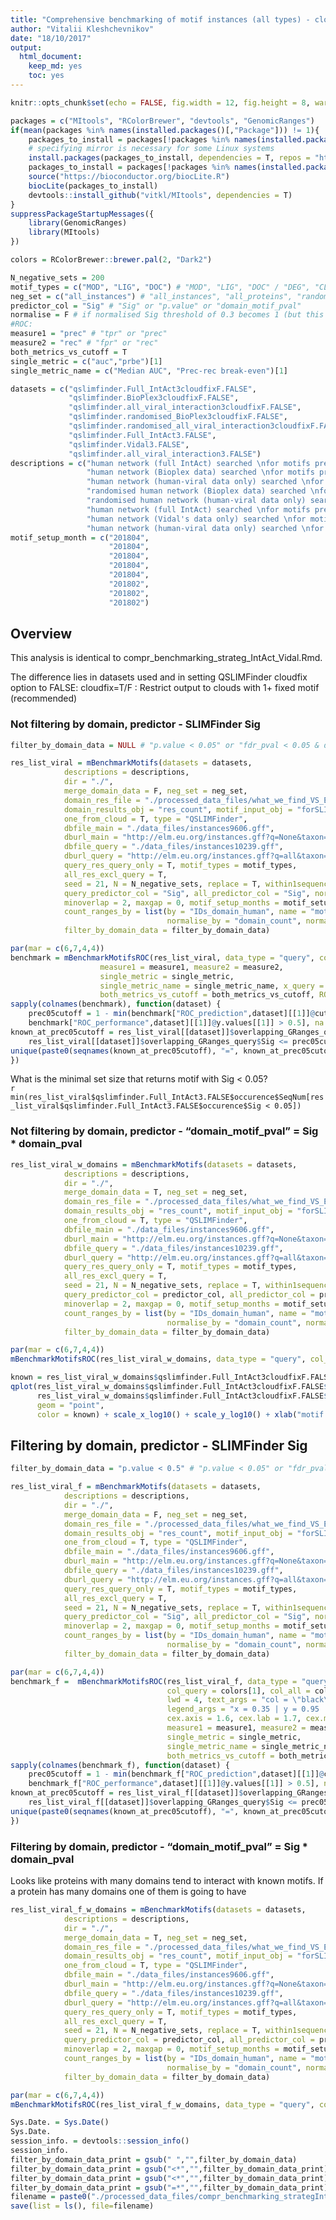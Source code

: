 ```yaml
---
title: "Comprehensive benchmarking of motif instances (all types) - cloudfix=F option - only IntAct and BioPlex"
author: "Vitalii Kleshchevnikov"
date: "18/10/2017"
output: 
  html_document: 
    keep_md: yes
    toc: yes
---
```


```r
knitr::opts_chunk$set(echo = FALSE, fig.width = 12, fig.height = 8, warning = FALSE, message = FALSE)

packages = c("MItools", "RColorBrewer", "devtools", "GenomicRanges")
if(mean(packages %in% names(installed.packages()[,"Package"])) != 1){
    packages_to_install = packages[!packages %in% names(installed.packages()[,"Package"])]
    # specifying mirror is necessary for some Linux systems
    install.packages(packages_to_install, dependencies = T, repos = "http://mirrors.ebi.ac.uk/CRAN/")
    packages_to_install = packages[!packages %in% names(installed.packages()[,"Package"])]
    source("https://bioconductor.org/biocLite.R")
    biocLite(packages_to_install)
    devtools::install_github("vitkl/MItools", dependencies = T)
}
suppressPackageStartupMessages({
    library(GenomicRanges)
    library(MItools)
})

colors = RColorBrewer::brewer.pal(2, "Dark2")

N_negative_sets = 200
motif_types = c("MOD", "LIG", "DOC") # "MOD", "LIG", "DOC" / "DEG", "CLV", "TRG"
neg_set = c("all_instances") # "all_instances", "all_proteins", "random"
predictor_col = "Sig" # "Sig" or "p.value" or "domain_motif_pval"
normalise = F # if normalised Sig threshold of 0.3 becomes 1 (but this equalises Sig == 0.3 to true 1 - that is when motif was not found)
#ROC:
measure1 = "prec" # "tpr" or "prec"
measure2 = "rec" # "fpr" or "rec"
both_metrics_vs_cutoff = T
single_metric = c("auc","prbe")[1]
single_metric_name = c("Median AUC", "Prec-rec break-even")[1]

datasets = c("qslimfinder.Full_IntAct3cloudfixF.FALSE",
             "qslimfinder.BioPlex3cloudfixF.FALSE",
             "qslimfinder.all_viral_interaction3cloudfixF.FALSE",
             "qslimfinder.randomised_BioPlex3cloudfixF.FALSE",
             "qslimfinder.randomised_all_viral_interaction3cloudfixF.FALSE",
             "qslimfinder.Full_IntAct3.FALSE",
             "qslimfinder.Vidal3.FALSE",
             "qslimfinder.all_viral_interaction3.FALSE")
descriptions = c("human network (full IntAct) searched \nfor motifs present in viral proteins",
                 "human network (Bioplex data) searched \nfor motifs present in viral proteins",
                 "human network (human-viral data only) searched \nfor motifs present in viral proteins",
                 "randomised human network (Bioplex data) searched \nfor motifs present in viral proteins",
                 "randomised human network (human-viral data only) searched \nfor motifs present in viral proteins",
                 "human network (full IntAct) searched \nfor motifs present in viral proteins",
                 "human network (Vidal's data only) searched \nfor motifs present in viral proteins",
                 "human network (human-viral data only) searched \nfor motifs present in viral proteins")
motif_setup_month = c("201804",
                      "201804",
                      "201804",
                      "201804",
                      "201804",
                      "201802",
                      "201802",
                      "201802")
```

## Overview

This analysis is identical to compr_benchmarking_strateg_IntAct_Vidal.Rmd.  

The difference lies in datasets used and in setting QSLIMFinder cloudfix option to FALSE: cloudfix=T/F : Restrict output to clouds with 1+ fixed motif (recommended)



### Not filtering by domain, predictor - SLIMFinder Sig

```r
filter_by_domain_data = NULL # "p.value < 0.05" or "fdr_pval < 0.05 & domain_count_per_IDs_interactor_viral > 1" or NULL

res_list_viral = mBenchmarkMotifs(datasets = datasets, 
            descriptions = descriptions,
            dir = "./", 
            merge_domain_data = F, neg_set = neg_set,
            domain_res_file = "./processed_data_files/what_we_find_VS_ELM_clust20171019.RData",
            domain_results_obj = "res_count", motif_input_obj = "forSLIMFinder_Ready",
            one_from_cloud = T, type = "QSLIMFinder",
            dbfile_main = "./data_files/instances9606.gff",
            dburl_main = "http://elm.eu.org/instances.gff?q=None&taxon=Homo%20sapiens&instance_logic=",
            dbfile_query = "./data_files/instances10239.gff",
            dburl_query = "http://elm.eu.org/instances.gff?q=all&taxon=irus&instance_logic=",
            query_res_query_only = T, motif_types = motif_types,
            all_res_excl_query = T,
            seed = 21, N = N_negative_sets, replace = T, within1sequence = T,
            query_predictor_col = "Sig", all_predictor_col = "Sig", normalise = normalise,
            minoverlap = 2, maxgap = 0, motif_setup_months = motif_setup_month,
            count_ranges_by = list(by = "IDs_domain_human", name = "motif_occ_per_domain",
                                   normalise_by = "domain_count", normalised_name = "normalised_motif_occ_per_domain"),
            filter_by_domain_data = filter_by_domain_data)

par(mar = c(6,7,4,4))
benchmark = mBenchmarkMotifsROC(res_list_viral, data_type = "query", col_query = colors[1], col_all = colors[2], lwd = 4, text_args = "col = \"black\" | cex = 2", legend_args = "x = 0.35 | y = 0.95 | cex = 1.7 | y.intersp = 1.2 | box.col = \"transparent\"| bg = \"transparent\"", cex.axis = 1.6, cex.lab = 1.7, cex.main = 2, xlim = c(0,1), ylim = c(0,1),
                    measure1 = measure1, measure2 = measure2,
                    single_metric = single_metric,
                    single_metric_name = single_metric_name, x_query = 0.6,
                    both_metrics_vs_cutoff = both_metrics_vs_cutoff, ROCR_data = T)
sapply(colnames(benchmark), function(dataset) {
    prec05cutoff = 1 - min(benchmark["ROC_prediction",dataset][[1]]@cutoffs[[1]][
    benchmark["ROC_performance",dataset][[1]]@y.values[[1]] > 0.5], na.rm = T)
known_at_prec05cutoff = res_list_viral[[dataset]]$overlapping_GRanges_query[
    res_list_viral[[dataset]]$overlapping_GRanges_query$Sig <= prec05cutoff]
unique(paste0(seqnames(known_at_prec05cutoff), "=", known_at_prec05cutoff$ID))
})
```

What is the minimal set size that returns motif with Sig < 0.05?  
`r min(res_list_viral$qslimfinder.Full_IntAct3.FALSE$occurence$SeqNum[res_list_viral$qslimfinder.Full_IntAct3.FALSE$occurence$Sig < 0.05])`  

### Not filtering by domain, predictor - "domain_motif_pval" = Sig * domain_pval

```r
res_list_viral_w_domains = mBenchmarkMotifs(datasets = datasets, 
            descriptions = descriptions,
            dir = "./", 
            merge_domain_data = T, neg_set = neg_set,
            domain_res_file = "./processed_data_files/what_we_find_VS_ELM_clust20171019.RData",
            domain_results_obj = "res_count", motif_input_obj = "forSLIMFinder_Ready",
            one_from_cloud = T, type = "QSLIMFinder",
            dbfile_main = "./data_files/instances9606.gff",
            dburl_main = "http://elm.eu.org/instances.gff?q=None&taxon=Homo%20sapiens&instance_logic=",
            dbfile_query = "./data_files/instances10239.gff",
            dburl_query = "http://elm.eu.org/instances.gff?q=all&taxon=irus&instance_logic=",
            query_res_query_only = T, motif_types = motif_types,
            all_res_excl_query = T,
            seed = 21, N = N_negative_sets, replace = T, within1sequence = T,
            query_predictor_col = predictor_col, all_predictor_col = predictor_col, normalise = normalise,
            minoverlap = 2, maxgap = 0, motif_setup_months = motif_setup_month,
            count_ranges_by = list(by = "IDs_domain_human", name = "motif_occ_per_domain",
                                   normalise_by = "domain_count", normalised_name = "normalised_motif_occ_per_domain"),
            filter_by_domain_data = filter_by_domain_data)

par(mar = c(6,7,4,4))
mBenchmarkMotifsROC(res_list_viral_w_domains, data_type = "query", col_query = colors[1], col_all = colors[2], lwd = 4, text_args = "col = \"black\" | cex = 2", legend_args = "x = 0.35 | y = 0.95 | cex = 1.7 | y.intersp = 1.2 | box.col = \"transparent\"| bg = \"transparent\"", cex.axis = 1.6, cex.lab = 1.7, cex.main = 2, xlim = c(0,1), ylim = c(0,1), measure1 = measure1, measure2 = measure2)

known = res_list_viral_w_domains$qslimfinder.Full_IntAct3cloudfixF.FALSE$occurence_query %in% res_list_viral_w_domains$qslimfinder.Full_IntAct3cloudfixF.FALSE$overlapping_GRanges_query
qplot(res_list_viral_w_domains$qslimfinder.Full_IntAct3cloudfixF.FALSE$occurence_query$Sig,
      res_list_viral_w_domains$qslimfinder.Full_IntAct3cloudfixF.FALSE$occurence_query$p.value,
      geom = "point",
      color = known) + scale_x_log10() + scale_y_log10() + xlab("motif p-value (Sig)") + ylab("domain p-value")
```

## Filtering by domain, predictor - SLIMFinder Sig

```r
filter_by_domain_data = "p.value < 0.5" # "p.value < 0.05" or "fdr_pval < 0.05 & domain_count_per_IDs_interactor_viral > 1" or NULL

res_list_viral_f = mBenchmarkMotifs(datasets = datasets, 
            descriptions = descriptions,
            dir = "./", 
            merge_domain_data = F, neg_set = neg_set,
            domain_res_file = "./processed_data_files/what_we_find_VS_ELM_clust20171019.RData",
            domain_results_obj = "res_count", motif_input_obj = "forSLIMFinder_Ready",
            one_from_cloud = T, type = "QSLIMFinder",
            dbfile_main = "./data_files/instances9606.gff",
            dburl_main = "http://elm.eu.org/instances.gff?q=None&taxon=Homo%20sapiens&instance_logic=",
            dbfile_query = "./data_files/instances10239.gff",
            dburl_query = "http://elm.eu.org/instances.gff?q=all&taxon=irus&instance_logic=",
            query_res_query_only = T, motif_types = motif_types,
            all_res_excl_query = T,
            seed = 21, N = N_negative_sets, replace = T, within1sequence = T,
            query_predictor_col = "Sig", all_predictor_col = "Sig", normalise = normalise,
            minoverlap = 2, maxgap = 0, motif_setup_months = motif_setup_month,
            count_ranges_by = list(by = "IDs_domain_human", name = "motif_occ_per_domain",
                                   normalise_by = "domain_count", normalised_name = "normalised_motif_occ_per_domain"),
            filter_by_domain_data = filter_by_domain_data)

par(mar = c(6,7,4,4))
benchmark_f =  mBenchmarkMotifsROC(res_list_viral_f, data_type = "query",
                                   col_query = colors[1], col_all = colors[2],
                                   lwd = 4, text_args = "col = \"black\" | cex = 2",
                                   legend_args = "x = 0.35 | y = 0.95 | cex = 1.7 | y.intersp = 1.2 | box.col = \"transparent\"| bg = \"transparent\"",
                                   cex.axis = 1.6, cex.lab = 1.7, cex.main = 2, xlim = c(0,1), ylim = c(0,1),
                                   measure1 = measure1, measure2 = measure2,
                                   single_metric = single_metric,
                                   single_metric_name = single_metric_name, x_query = 0.6,
                                   both_metrics_vs_cutoff = both_metrics_vs_cutoff, ROCR_data = T)
sapply(colnames(benchmark_f), function(dataset) {
    prec05cutoff = 1 - min(benchmark_f["ROC_prediction",dataset][[1]]@cutoffs[[1]][
    benchmark_f["ROC_performance",dataset][[1]]@y.values[[1]] > 0.5], na.rm = T)
known_at_prec05cutoff = res_list_viral_f[[dataset]]$overlapping_GRanges_query[
    res_list_viral_f[[dataset]]$overlapping_GRanges_query$Sig <= prec05cutoff]
unique(paste0(seqnames(known_at_prec05cutoff), "=", known_at_prec05cutoff$ID))
})
```

### Filtering by domain, predictor - "domain_motif_pval" = Sig * domain_pval

Looks like proteins with many domains tend to interact with known motifs. If a protein has many domains one of them is going to have 

```r
res_list_viral_f_w_domains = mBenchmarkMotifs(datasets = datasets, 
            descriptions = descriptions,
            dir = "./", 
            merge_domain_data = T, neg_set = neg_set,
            domain_res_file = "./processed_data_files/what_we_find_VS_ELM_clust20171019.RData",
            domain_results_obj = "res_count", motif_input_obj = "forSLIMFinder_Ready",
            one_from_cloud = T, type = "QSLIMFinder",
            dbfile_main = "./data_files/instances9606.gff",
            dburl_main = "http://elm.eu.org/instances.gff?q=None&taxon=Homo%20sapiens&instance_logic=",
            dbfile_query = "./data_files/instances10239.gff",
            dburl_query = "http://elm.eu.org/instances.gff?q=all&taxon=irus&instance_logic=",
            query_res_query_only = T, motif_types = motif_types,
            all_res_excl_query = T,
            seed = 21, N = N_negative_sets, replace = T, within1sequence = T,
            query_predictor_col = predictor_col, all_predictor_col = predictor_col, normalise = normalise,
            minoverlap = 2, maxgap = 0, motif_setup_months = motif_setup_month,
            count_ranges_by = list(by = "IDs_domain_human", name = "motif_occ_per_domain",
                                   normalise_by = "domain_count", normalised_name = "normalised_motif_occ_per_domain"),
            filter_by_domain_data = filter_by_domain_data)

par(mar = c(6,7,4,4))
mBenchmarkMotifsROC(res_list_viral_f_w_domains, data_type = "query", col_query = colors[1], col_all = colors[2], lwd = 4, text_args = "col = \"black\" | cex = 2", legend_args = "x = 0.35 | y = 0.95 | cex = 1.7 | y.intersp = 1.2 | box.col = \"transparent\"| bg = \"transparent\"", cex.axis = 1.6, cex.lab = 1.7, cex.main = 2, xlim = c(0,1), ylim = c(0,1), measure1 = measure1, measure2 = measure2)
```

```r
Sys.Date. = Sys.Date()
Sys.Date.
session_info. = devtools::session_info()
session_info.
filter_by_domain_data_print = gsub(" ","",filter_by_domain_data)
filter_by_domain_data_print = gsub("<*","",filter_by_domain_data_print)
filter_by_domain_data_print = gsub("<*","",filter_by_domain_data_print)
filter_by_domain_data_print = gsub("=*","",filter_by_domain_data_print)
filename = paste0("./processed_data_files/compr_benchmarking_strategIntBiopRnad_cloudfixF_",format(Sys.Date., "%Y%m"),"_",paste0(motif_types,collapse = "_"),"_",neg_set,"_",predictor_col,"_", filter_by_domain_data_print,"_type_", measure1, measure2,".RData")
save(list = ls(), file=filename)
```